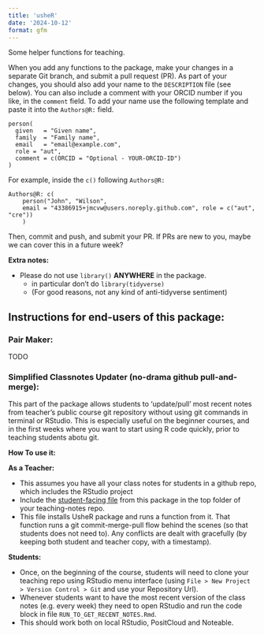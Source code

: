```yaml
---
title: 'usheR'
date: '2024-10-12'
format: gfm
---
```


<!-- Do not manually edit `README.md` -->
<!-- Edit the `README.qmd`, then render. -->
<!-- Also commit and push changes to this and the resulting README.md file. -->
<!-- This makes is easy to incorporate code examples later if we choose. -->

Some helper functions for teaching.

When you add any functions to the package, make your changes in a separate Git branch, and submit a pull request (PR).
As part of your changes, you should also add your name to the `DESCRIPTION` file (see below).
You can also include a comment with your ORCID number if you like, in the `comment` field.
To add your name use the following template and paste it into the `Authors@R:` field.

```
person(
  given   = "Given name",
  family  = "Family name",
  email   = "email@example.com",
  role = "aut",
  comment = c(ORCID = "Optional - YOUR-ORCID-ID")
)

```
For example, inside the `c()` following `Authors@R:`

```
Authors@R: c(
    person("John", "Wilson",
    email = "43386915+jmcvw@users.noreply.github.com", role = c("aut", "cre"))
    )
```


Then, commit and push, and submit your PR.
If PRs are new to you, maybe we can cover this in a future week?


__Extra notes:__

- Please do not use `library()` __ANYWHERE__ in the package.
    - in particular don't do `library(tidyverse)`
    - (For good reasons, not any kind of anti-tidyverse sentiment)
    
    
## Instructions for end-users of this package:

### Pair Maker:

TODO

### Simplified Classnotes Updater (no-drama github pull-and-merge):

This part of the package allows students to 'update/pull' most recent notes from teacher's public course git repository without using git commands in terminal or RStudio. This is especially useful on the beginner courses, and in the first weeks where you want to start using R code quickly, prior to teaching students abotu git.

**How To use it:**

**As a Teacher:**

- This assumes you have all your class notes for students in a github repo, which includes the RStudio project
- Include the [student-facing file](/resources/RUN_TO_GET_RECENT_NOTES.Rmd) from this package in the top folder of your teaching-notes repo.
- This file installs UsheR package and runs a function from it. That function runs a git commit-merge-pull flow behind the scenes (so that students does not need to). Any conflicts are dealt with gracefully (by keeping both student and teacher copy, with a timestamp).

**Students:**

- Once, on the beginning of the course, students will need to clone your teaching repo using RStudio menu interface (using `File > New Project > Version Control > Git` and use your Repository Url). 
- Whenever students want to have the most recent version of the class notes (e.g. every week) they need to open RStudio and run the code block in file `RUN_TO_GET_RECENT_NOTES.Rmd`.
- This should work both on local RStudio, PositCloud and Noteable.

